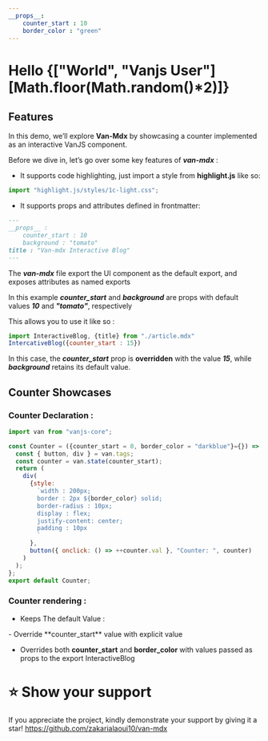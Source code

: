 ```yaml
---
__props__:
    counter_start : 10
    border_color : "green"
---
```


# Hello {["World", "Vanjs User"][Math.floor(Math.random()*2)]}

## Features 

In this demo, we’ll explore **Van-Mdx** by showcasing a counter implemented as an interactive VanJS component.

Before we dive in, let’s go over some key features of ***van-mdx*** : 

- It supports code highlighting, just import a style from **highlight.js** like so:
```js
import "highlight.js/styles/1c-light.css";
```
- It supports props and attributes defined in frontmatter:

```md
---
__props__ :
    counter_start : 10
    background : "tomato"
title : "Van-mdx Interactive Blog"
---
```
The ***van-mdx*** file export the UI component as the default export, and exposes attributes as named exports 

In this example ***counter_start*** and ***background*** are props with default values ***10*** and ***"tomato"***, respectively

This allows you to use it like so :
```js
import InteractiveBlog, {title} from "./article.mdx"
IntercativeBlog({counter_start : 15}) 
```
In this case, the ***counter_start*** prop is **overridden** with the value ***15***, while ***background*** retains its default value.

## Counter Showcases

### Counter Declaration : 

```js
import van from "vanjs-core";

const Counter = ({counter_start = 0, border_color = "darkblue"}={}) => {
  const { button, div } = van.tags;
  const counter = van.state(counter_start);
  return (
    div(
      {style:
        `width : 200px;
        border : 2px ${border_color} solid; 
        border-radius : 10px;
        display : flex;
        justify-content: center;
        padding : 10px
        `
      },
      button({ onclick: () => ++counter.val }, "Counter: ", counter)
    )
  );
};
export default Counter;
```
### Counter rendering : 

- Keeps The default Value : 
<Counter />
- Override **counter_start** value with explicit value 
<Counter counter_start={150}/>

- Overrides both **counter_start** and **border_color** with values passed as props to the export InteractiveBlog
<Counter counter_start={counter_start} border_color={border_color} />

# ⭐️ Show your support
If you appreciate the project, kindly demonstrate your support by giving it a star!
https://github.com/zakarialaoui10/van-mdx
